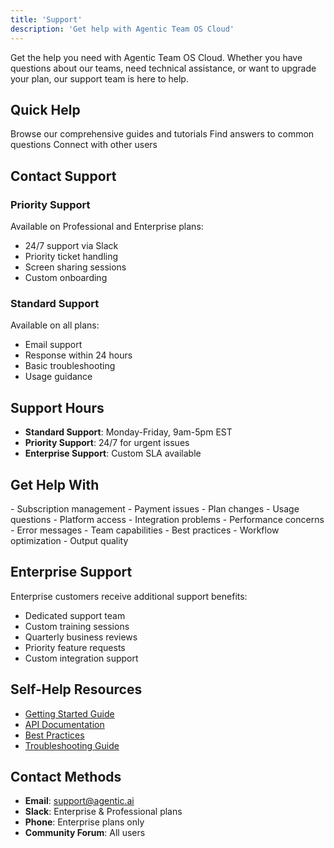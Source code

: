 ```yaml
---
title: 'Support'
description: 'Get help with Agentic Team OS Cloud'
---
```


Get the help you need with Agentic Team OS Cloud. Whether you have questions about our teams, need technical assistance, or want to upgrade your plan, our support team is here to help.

## Quick Help

<CardGroup>
  <Card title="Documentation" icon="book">
    Browse our comprehensive guides and tutorials
  </Card>
  <Card title="FAQ" icon="circle-question">
    Find answers to common questions
  </Card>
  <Card title="Community" icon="users">
    Connect with other users
  </Card>
</CardGroup>

## Contact Support

### Priority Support
Available on Professional and Enterprise plans:
- 24/7 support via Slack
- Priority ticket handling
- Screen sharing sessions
- Custom onboarding

### Standard Support
Available on all plans:
- Email support
- Response within 24 hours
- Basic troubleshooting
- Usage guidance

## Support Hours

- **Standard Support**: Monday-Friday, 9am-5pm EST
- **Priority Support**: 24/7 for urgent issues
- **Enterprise Support**: Custom SLA available

## Get Help With

<AccordionGroup>
  <Accordion title="Account & Billing">
    - Subscription management
    - Payment issues
    - Plan changes
    - Usage questions
  </Accordion>
  
  <Accordion title="Technical Issues">
    - Platform access
    - Integration problems
    - Performance concerns
    - Error messages
  </Accordion>
  
  <Accordion title="AI Teams">
    - Team capabilities
    - Best practices
    - Workflow optimization
    - Output quality
  </Accordion>
</AccordionGroup>

## Enterprise Support

Enterprise customers receive additional support benefits:
- Dedicated support team
- Custom training sessions
- Quarterly business reviews
- Priority feature requests
- Custom integration support

## Self-Help Resources

- [Getting Started Guide](/cloud/getting-started)
- [API Documentation](/cloud/api)
- [Best Practices](/cloud/teams)
- [Troubleshooting Guide](/cloud/support/troubleshooting)

## Contact Methods

- **Email**: support@agentic.ai
- **Slack**: Enterprise & Professional plans
- **Phone**: Enterprise plans only
- **Community Forum**: All users 